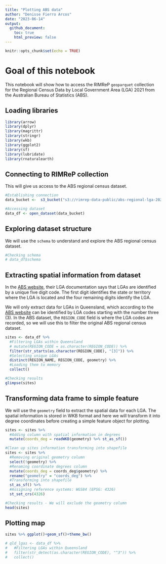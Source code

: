 ---
title: "Plotting ABS data"
author: "Denisse Fierro Arcos"
date: "2023-06-14"
output: 
  github_document:
    toc: true
    html_preview: false
---

```{r setup, include=FALSE}
knitr::opts_chunk$set(echo = TRUE)
```

# Goal of this notebook

This notebook will show how to access the RIMReP `geoparquet` collection for the Regional Census Data by Local Government Area (LGA) 2021 from the Australian Bureau of Statistics (ABS).

## Loading libraries

```{r libraries, results = "hide", message = F, warning = F}
library(arrow)
library(dplyr)
library(magrittr)
library(stringr)
library(wkb)
library(ggplot2)
library(sf)
library(lubridate)
library(rnaturalearth)
```

## Connecting to RIMReP collection

This will give us access to the ABS regional census dataset.

```{r connect}
#Establishing connection
data_bucket <-  s3_bucket("s3://rimrep-data-public/abs-regional-lga-2021/data.parquet")

#Accessing dataset
data_df <- open_dataset(data_bucket)
```

## Exploring dataset structure

We will use the `schema` to understand and explore the ABS regional census dataset.

```{r explore}
#Checking schema
# data_df$schema
```

## Extracting spatial information from dataset

In the [ABS website](https://www.abs.gov.au/statistics/standards/australian-statistical-geography-standard-asgs-edition-3/jul2021-jun2026/non-abs-structures/local-government-areas), their LGA documentation says that LGAs are identified by a unique five digit code. The first digit identifies the state or territory where the LGA is located and the four remaining digits identify the LGA.  
  
We will only extract data for LGAs in Queensland, which according to the [ABS website](https://www.abs.gov.au/statistics/standards/australian-statistical-geography-standard-asgs-edition-3/jul2021-jun2026/main-structure-and-greater-capital-city-statistical-areas/australia-and-stateterritory) can be identified by LGA codes starting with the number three (3). In the ABS dataset, the `REGION_CODE` field is where the LGA codes are recorded, so we will use this to filter the original ABS regional census dataset.

```{r LGA_qld}
sites <- data_df %>% 
  #Filtering LGAs within Queensland
  # mutate(REGION_CODE = as.character(REGION_CODE)) %>%
  filter(str_starts(as.character(REGION_CODE), "[3]")) %>%
  #Selecting unique LGAs
  distinct(REGION_NAME, REGION_CODE, geometry) %>% 
  #Loading them to memory
  collect()

#Checking results
glimpse(sites)
```

## Transforming data frame to simple feature
We will use the `geometry` field to extract the spatial data for each LGA. The spatial information is stored in WKB format and here we will transform it into degree coordinates before creating a simple feature object for plotting.

```{r sp_qld_lga}
sites <- sites %>% 
  #Adding column with spatial information in degrees
  mutate(coords_deg = readWKB(geometry) %>% st_as_sf())

#Clean up sites information transforming into shapefile
sites <- sites %>%
  #Removing original geometry column
  select(!geometry) %>% 
  #Renaming coordinate degrees column
  mutate(coords_deg = coords_deg$geometry) %>% 
  rename("geometry" = "coords_deg") %>% 
  #Transforming into shapefile
  st_as_sf() %>% 
  #Assigning reference systems: WGS84 (EPSG: 4326)
  st_set_crs(4326)

#Checking results - We will exclude the geometry column
head(sites)
```

## Plotting map
```{r}
sites %>% ggplot()+geom_sf()+theme_bw()
```


```{r}
# qld_lgas <- data_df %>% 
#   #Filtering LGAs within Queensland
#   filter(str_detect(as.character(REGION_CODE), "^3")) %>% 
#   collect()
```


